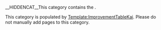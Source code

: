__HIDDENCAT__This category contains the {{lcfirst:{{PAGENAME}}}}.

This category is populated by [[Template:ImprovementTableKai]]. Please do not manually add pages to this category.